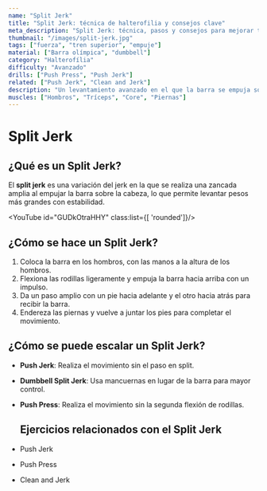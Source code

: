 ```yaml
---
name: "Split Jerk"
title: "Split Jerk: técnica de halterofilia y consejos clave"
meta_description: "Split Jerk: técnica, pasos y consejos para mejorar tu empuje y estabilidad en halterofilia y Cross Training."
thumbnail: "/images/split-jerk.jpg"
tags: ["fuerza", "tren superior", "empuje"]
material: ["Barra olímpica", "dumbbell"]
category: "Halterofília"
difficulty: "Avanzado"
drills: ["Push Press", "Push Jerk"]
related: ["Push Jerk", "Clean and Jerk"]
description: "Un levantamiento avanzado en el que la barra se empuja sobre la cabeza con una división de los pies para equilibrio y estabilidad."
muscles: ["Hombros", "Tríceps", "Core", "Piernas"]
---
```


# Split Jerk

## ¿Qué es un Split Jerk?
El **split jerk** es una variación del jerk en la que se realiza una zancada amplia al empujar la barra sobre la cabeza, lo que permite levantar pesos más grandes con estabilidad. 

<YouTube id="GUDkOtraHHY" class:list={[ 'rounded']}/>

## ¿Cómo se hace un Split Jerk?
1. Coloca la barra en los hombros, con las manos a la altura de los hombros.
2. Flexiona las rodillas ligeramente y empuja la barra hacia arriba con un impulso.
3. Da un paso amplio con un pie hacia adelante y el otro hacia atrás para recibir la barra.
4. Endereza las piernas y vuelve a juntar los pies para completar el movimiento.


## ¿Cómo se puede escalar un Split Jerk?
- **Push Jerk**: Realiza el movimiento sin el paso en split.
- **Dumbbell Split Jerk**: Usa mancuernas en lugar de la barra para mayor control.
- **Push Press**: Realiza el movimiento sin la segunda flexión de rodillas.

  ## Ejercicios relacionados con el Split Jerk
- Push Jerk
- Push Press
- Clean and Jerk